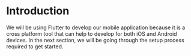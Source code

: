# Introduction
We will be using Flutter to develop our mobile application because it is a 
cross platform tool that can help to develop for both iOS and Android devices.
In the next section, we will be going through the setup process required to get
started.